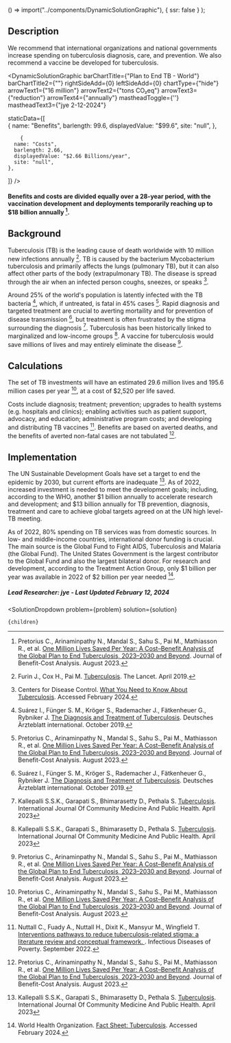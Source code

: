 

  () => import("../components/DynamicSolutionGraphic"),
  { ssr: false }
);


## Description

We recommend that international organizations and national governments increase spending on tuberculosis diagnosis, care, and prevention. We also recommend a vaccine be developed for tuberculosis.

<DynamicSolutionGraphic
  barChartTitle={"Plan to End TB - World"}
  barChartTitle2={""}
  rightSideAdd={0}
  leftSideAdd={0}
  chartType={"hide"}
  arrowText1={"16 million"}
  arrowText2={"tons CO₂eq"}
  arrowText3={"reduction"}
  arrowText4={"annually"}
  mastheadToggle={''}
  mastheadText3={"jye 2-12-2024"}
  
  
  staticData={[   
    {
      name: "Benefits",
      barlength: 99.6,
      displayedValue: "$99.6",
      site: "null",
    },

        {
      name: "Costs",
      barlength: 2.66,
      displayedValue: "$2.66 Billions/year",
      site: "null",
    },
        
  ]}
/>
#### Benefits and costs are divided equally over a 28-year period, with the vaccination development and deployments temporarily reaching up to $18 billion annually [^"1"].

## Background

Tuberculosis (TB) is the leading cause of death worldwide with 10 million new infections annually [^"2"]. TB is caused by the bacterium Mycobacterium tuberculosis and primarily affects the lungs (pulmonary TB), but it can also affect other parts of the body (extrapulmonary TB). The disease is spread through the air when an infected person coughs, sneezes, or speaks [^"6"].

Around 25% of the world's population is latently infected with the TB bacteria [^"3"], which, if untreated, is fatal in 45% cases [^"1"]. Rapid diagnosis and targeted treatment are crucial to averting mortaility and for prevention of disease transmission [^"3"], but treatment is often frustrated by the stigma surrounding the diagnosis [^"5"]. Tuberculosis has been historically linked to marginalized and low-income groups [^"5"]. A vaccine for tuberculosis would save millions of lives and may entirely eliminate the disease [^"1"]. 

## Calculations
The set of TB investments will have an estimated 29.6 million lives and 195.6 million cases per year [^"1"], at a cost of $2,520 per life saved.

Costs include diagnosis; treatment; prevention; upgrades to health systems (e.g. hospitals and clinics); enabling activities such as patient support, advocacy, and education; administrative program costs; and developing and distributing TB vaccines [^"4"]. Benefits are based on averted deaths, and the benefits of averted non-fatal cases are not tabulated [^"1"].

## Implementation

The UN Sustainable Development Goals have set a target to end the epidemic by 2030, but current efforts are inadequate [^"5"]. As of 2022, increased investment is needed to meet the development goals; including, according to the WHO, another $1 billion annually to accelerate research and development; and $13 billion annually for TB prevention, diagnosis, treatment and care to achieve global targets agreed on at the UN high level-TB meeting.

As of 2022, 80% spending on TB services was from domestic sources. In low- and middle-income countries, international donor funding is crucial. The main source is the Global Fund to Fight AIDS, Tuberculosis and Malaria (the Global Fund). The United States Government is the largest contributor to the Global Fund and also the largest bilateral donor. For research and development, according to the Treatment Action Group, only $1 billion per year was available in 2022 of $2 billion per year needed [^"7"]. 


##### Lead Researcher: jye - Last Updated February 12, 2024

[^"1"]: Pretorius C., Arinaminpathy N., Mandal S., Sahu S., Pai M., Mathiasson R., et al. [One Million Lives Saved Per Year: A Cost–Benefit Analysis of the Global Plan to End Tuberculosis, 2023–2030 and Beyond](https://www.cambridge.org/core/journals/journal-of-benefit-cost-analysis/article/one-million-lives-saved-per-year-a-costbenefit-analysis-of-the-global-plan-to-end-tuberculosis-20232030-and-beyond/A74F0D10F1017092A250EB604ED39B1B). Journal of Benefit-Cost Analysis. August 2023.
[^"2"]: Furin J., Cox H., Pai M. [Tuberculosis](https://pubmed.ncbi.nlm.nih.gov/30904262/). The Lancet. April 2019.
[^"3"]: Suárez I., Fünger S. M., Kröger S., Rademacher J., Fätkenheuer G., Rybniker J. [The Diagnosis and Treatment of Tuberculosis](https://pubmed.ncbi.nlm.nih.gov/31755407/). Deutsches Ärzteblatt international. October 2019.
[^"4"]: Nuttall C., Fuady A., Nuttall H., Dixit K., Mansyur M., Wingfield T. [Interventions pathways to reduce tuberculosis-related stigma: a literature review and conceptual framework. ](https://www.ncbi.nlm.nih.gov/pmc/articles/PMC9502609/). Infectious Diseases of Poverty. September 2022.
[^"5"]: Kallepalli S.S.K., Garapati S., Bhimarasetty D., Pethala S. [Tuberculosis](https://www.ijcmph.com/index.php/ijcmph/article/view/11068). International Journal Of Community Medicine And Public Health. April 2023
[^"6"]: Centers for Disease Control. [What You Need to Know About Tuberculosis](https://www.cdc.gov/tb/publications/factsheets/general/tb.htm). Accessed February 2024.
[^"7"]: World Health Organization. [Fact Sheet: Tuberculosis](https://www.who.int/news-room/fact-sheets/detail/tuberculosis). Accessed February 2024.




  <SolutionDropdown 
    problem={problem} 
    solution={solution}
  >
    {children}
  </SolutionDropdown>
